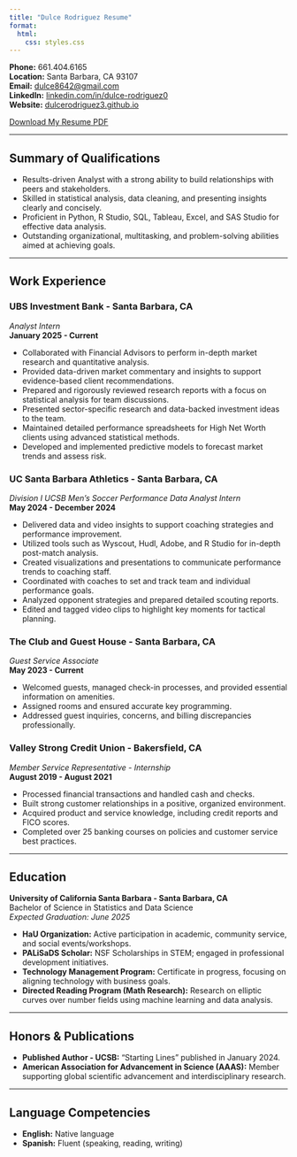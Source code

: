 ```yaml
---
title: "Dulce Rodriguez Resume"
format: 
  html:
    css: styles.css 
---
```


**Phone:** 661.404.6165\
**Location:** Santa Barbara, CA 93107\
**Email:** [dulce8642\@gmail.com](mailto:dulce8642@gmail.com)\
**LinkedIn:** [linkedin.com/in/dulce-rodriguez0](https://www.linkedin.com/in/dulce-rodriguez0)\
**Website:** [dulcerodriguez3.github.io](https://dulcerodriguez3.github.io/)

[Download My Resume PDF](./assets/resume.pdf){.btn .btn-primary}

------------------------------------------------------------------------

## Summary of Qualifications

-   Results-driven Analyst with a strong ability to build relationships with peers and stakeholders.
-   Skilled in statistical analysis, data cleaning, and presenting insights clearly and concisely.
-   Proficient in Python, R Studio, SQL, Tableau, Excel, and SAS Studio for effective data analysis.
-   Outstanding organizational, multitasking, and problem-solving abilities aimed at achieving goals.

------------------------------------------------------------------------

## Work Experience

### UBS Investment Bank - Santa Barbara, CA

*Analyst Intern*\
**January 2025 - Current**

-   Collaborated with Financial Advisors to perform in-depth market research and quantitative analysis.
-   Provided data-driven market commentary and insights to support evidence-based client recommendations.
-   Prepared and rigorously reviewed research reports with a focus on statistical analysis for team discussions.
-   Presented sector-specific research and data-backed investment ideas to the team.
-   Maintained detailed performance spreadsheets for High Net Worth clients using advanced statistical methods.
-   Developed and implemented predictive models to forecast market trends and assess risk.

### UC Santa Barbara Athletics - Santa Barbara, CA

*Division I UCSB Men's Soccer Performance Data Analyst Intern*\
**May 2024 - December 2024**

-   Delivered data and video insights to support coaching strategies and performance improvement.
-   Utilized tools such as Wyscout, Hudl, Adobe, and R Studio for in-depth post-match analysis.
-   Created visualizations and presentations to communicate performance trends to coaching staff.
-   Coordinated with coaches to set and track team and individual performance goals.
-   Analyzed opponent strategies and prepared detailed scouting reports.
-   Edited and tagged video clips to highlight key moments for tactical planning.

### The Club and Guest House - Santa Barbara, CA

*Guest Service Associate*\
**May 2023 - Current**

-   Welcomed guests, managed check-in processes, and provided essential information on amenities.
-   Assigned rooms and ensured accurate key programming.
-   Addressed guest inquiries, concerns, and billing discrepancies professionally.

### Valley Strong Credit Union - Bakersfield, CA

*Member Service Representative - Internship*\
**August 2019 - August 2021**

-   Processed financial transactions and handled cash and checks.
-   Built strong customer relationships in a positive, organized environment.
-   Acquired product and service knowledge, including credit reports and FICO scores.
-   Completed over 25 banking courses on policies and customer service best practices.

------------------------------------------------------------------------

## Education

**University of California Santa Barbara - Santa Barbara, CA**\
Bachelor of Science in Statistics and Data Science\
*Expected Graduation: June 2025*

-   **HaU Organization:** Active participation in academic, community service, and social events/workshops.
-   **PALiSaDS Scholar:** NSF Scholarships in STEM; engaged in professional development initiatives.
-   **Technology Management Program:** Certificate in progress, focusing on aligning technology with business goals.
-   **Directed Reading Program (Math Research):** Research on elliptic curves over number fields using machine learning and data analysis.

------------------------------------------------------------------------

## Honors & Publications

-   **Published Author - UCSB:** "Starting Lines" published in January 2024.
-   **American Association for Advancement in Science (AAAS):** Member supporting global scientific advancement and interdisciplinary research.

------------------------------------------------------------------------

## Language Competencies

-   **English:** Native language
-   **Spanish:** Fluent (speaking, reading, writing)
